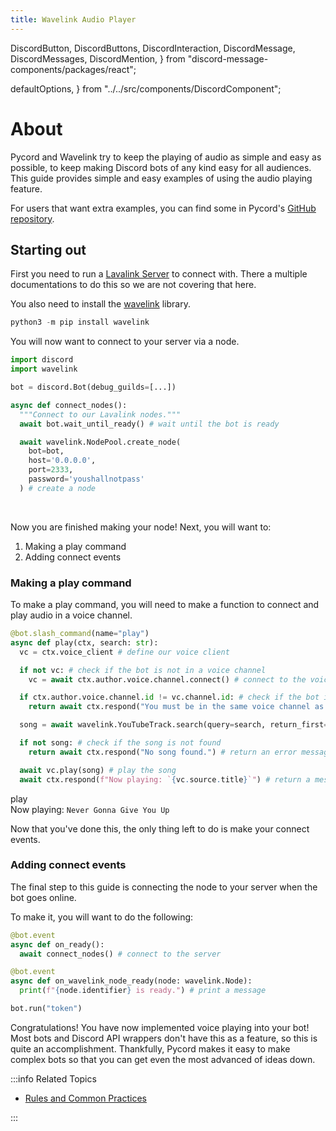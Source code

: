 ```yaml
---
title: Wavelink Audio Player
---
```


  DiscordButton,
  DiscordButtons,
  DiscordInteraction,
  DiscordMessage,
  DiscordMessages,
  DiscordMention,
} from "discord-message-components/packages/react";

  defaultOptions,
} from "../../src/components/DiscordComponent";

# About

Pycord and Wavelink try to keep the playing of audio as simple and easy as possible, to keep making Discord
bots of any kind easy for all audiences. This guide provides simple and easy examples of using the
audio playing feature.

For users that want extra examples, you can find some in Pycord's
[GitHub repository](https://github.com/Pycord-Development/pycord/blob/master/examples/).

## Starting out
First you need to run a [Lavalink Server](https://github.com/freyacodes/Lavalink) to connect with.
There a multiple documentations to do this so we are not covering that here.

You also need to install the [wavelink](https://github.com/PythonistaGuild/Wavelink) library.

```py title="Installing wavelink"
python3 -m pip install wavelink
```

You will now want to connect to your server via a node.

```py title="Connect Node with Lavalink"
import discord
import wavelink

bot = discord.Bot(debug_guilds=[...])

async def connect_nodes():
  """Connect to our Lavalink nodes."""
  await bot.wait_until_ready() # wait until the bot is ready

  await wavelink.NodePool.create_node(
    bot=bot,
    host='0.0.0.0',
    port=2333,
    password='youshallnotpass'
  ) # create a node
```

<br />

Now you are finished making your node! Next, you will want to:

1.  Making a play command
2.  Adding connect events

### Making a play command

To make a play command, you will need to make a function to connect and play audio in a voice channel.

```py title="Play Command Example"
@bot.slash_command(name="play")
async def play(ctx, search: str):
  vc = ctx.voice_client # define our voice client

  if not vc: # check if the bot is not in a voice channel
    vc = await ctx.author.voice.channel.connect() # connect to the voice channel

  if ctx.author.voice.channel.id != vc.channel.id: # check if the bot is not in the voice channel
    return await ctx.respond("You must be in the same voice channel as the bot.") # return an error message

  song = await wavelink.YouTubeTrack.search(query=search, return_first=True) # search for the song

  if not song: # check if the song is not found
    return await ctx.respond("No song found.") # return an error message

  await vc.play(song) # play the song
  await ctx.respond(f"Now playing: `{vc.source.title}`") # return a message
```

<DiscordComponent>
  <DiscordMessage profile="robocord">
    <div slot="interactions">
      <DiscordInteraction profile="bob" command>
        play
      </DiscordInteraction>
    </div>
    Now playing:  <code>Never Gonna Give You Up</code>
  </DiscordMessage>
</DiscordComponent>

<br />

Now that you've done this, the only thing left to do is make your connect events.

### Adding connect events

The final step to this guide is connecting the node to your server when the bot goes online.

To make it, you will want to do the following:

```py title="Adding connect events"
@bot.event
async def on_ready():
  await connect_nodes() # connect to the server

@bot.event
async def on_wavelink_node_ready(node: wavelink.Node):
  print(f"{node.identifier} is ready.") # print a message

bot.run("token")
```

Congratulations! You have now implemented voice playing into your bot! Most bots and Discord API
wrappers don't have this as a feature, so this is quite an accomplishment. Thankfully, Pycord makes
it easy to make complex bots so that you can get even the most advanced of ideas down.

:::info Related Topics

  - [Rules and Common Practices](../getting-started/rules-and-common-practices)

:::
